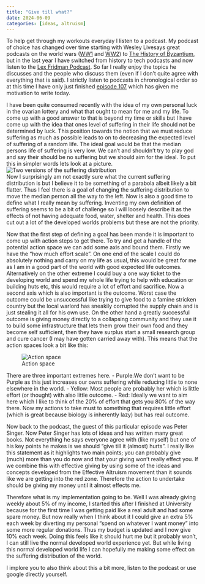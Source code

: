 ```yaml
---
title: "Give till what?"
date: 2024-06-09
categories: [ideas, altruism]
---
```


To help get through my workouts everyday I listen to a podcast. My podcast of choice has changed over time starting with Wesley Livesays great podcasts on the world wars ([WW1](https://www.historyofthegreatwar.com/) and [WW2](https://historyofthesecondworldwar.com/)) to [The History of Byzantium](https://thehistoryofbyzantium.com/), but in the last year I have switched from history to tech podcasts and now listen to the [Lex Fridman Podcast](https://lexfridman.com/podcast/). So far I really enjoy the topics he discusses and the people who discuss them (even if I don't quite agree with everything that is said). I strictly listen to podcasts in chronological order so at this time I have only just finished [episode 107](https://www.youtube.com/watch?v=llh-2pqSGrs) which has given me motivation to write today.

I have been quite consumed recently with the idea of my own personal luck in the ovarian lottery and what that ought to mean for me and my life. To come up with a good answer to that is beyond my time or skills but I have come up with the idea that ones level of suffering in their life should not be determined by luck. This position towards the notion that we must reduce suffering as much as possible leads to on to decreasing the expected level of suffering of a random life. The ideal goal would be that the median persons life of suffering is very low. We can't and shouldn't try to play god and say their should be no suffering but we should aim for the ideal.
To put this in simpler words lets look at a picture.  
![Two versions of the suffering distribution](suffering_distributions.jpg)  
Now I surprisingly am not exactly sure what the current suffering distribution is but I believe it to be something of a parabola albeit likely a bit flatter. Thus I feel there is a goal of changing the suffering distribution to move the median person all the way to the left. Now is also a good time to define what I really mean by suffering. Inventing my own definition of suffering seems to be a bit of challenge so I will loosely describe it as the effects of not having adequate food, water, shelter and health. This does cut out a lot of the developed worlds problems but these are not the priority.

Now that the first step of defining a goal has been mande it is important to come up with action steps to get there. To try and get a handle of the potential action space we can add some axis and bound them. Firstly we have the "how much effort scale". On one end of the scale I could do absolutely nothing and carry on my life as usual, this would be great for me as I am in a good part of the world with good expected life outcomes. Alternatively on the other extreme I could buy a one way ticket to the developing world and spend my whole life trying to help with education or building huts etc, this would require a lot of effort and sacrifice. Now a second axis which is also important is the outcome. Worst case the outcome could be unsuccessful like trying to give food to a famine stricken country but the local warlord has sneakily corrupted the supply chain and is just stealing it all for his own use. On the other hand a greatly successful outcome is giving money directly to a collapsing community and they use it to build some infrastructure that lets them grow their own food and they become self sufficient, then they have surplus start a small research group and cure cancer (I may have gotten carried away with). This means that the action spaces look a bit like this:  

![Action space](what_actions_to_take.jpg)  

There are three important extremes here.
- Purple:We don't want to be Purple as this just increases our owns suffering while reducing little to none elsewhere in the world.
- Yellow: Most people are probably her which is little effort (or thought) with also little outcome. 
- Red: Ideally we want to aim here which I like to think of the 20% of effort that gets you 80% of the way there. Now my actions to take must to something that requires little effort (which is great because biology is inherently lazy) but has real outcome.

Now back to the podcast, the guest of this particular episode was Peter Singer. Now Peter Singer has lots of ideas and has written many great books. Not everything he says everyone agree with (like myself) but one of his key points he makes is we should "give till it (almost) hurts". I really like this statement as it highlights two main points; you can probably give (much) more than you do now and that your giving won't really effect you. If we combine this with effective giving by using some of the ideas and concepts developed from the Effective Altruism movement than it sounds like we are getting into the red zone. Therefore the action to undertake should be giving my money until it almost effects me.

Therefore what is my implementation going to be. Well I was already giving weekly about 5% of my income, I started this after I finished at University because for the first time I was getting paid like a real adult and had some spare money. But now really when I think about it I could give an extra 5% each week by diverting my personal "spend on whatever I want money" into some more regular donations. Thus my budget is updated and I now give 10% each week. Doing this feels like it should hurt me but it probably won't, I can still live the normal developed world experience yet. But while living this normal developed world life I can hopefully me making some effect on the suffering distribution of the world.

I implore you to also think about this a bit more, listen to the podcast or use google directly yourself.
